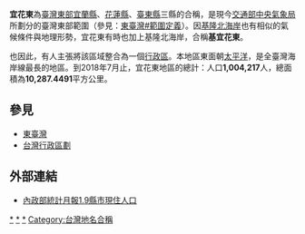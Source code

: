 '''宜花東'''為[[臺灣|臺灣]][[東台灣|東部]][[宜蘭縣|宜蘭縣]]、[[花蓮縣|花蓮縣]]、[[臺東縣|臺東縣]]三縣的合稱，是現今[[交通部中央氣象局|交通部中央氣象局]]所劃分的臺灣東部範圍（參見：[[東臺灣#範圍定義|東臺灣#範圍定義]]）。因[[基隆北海岸|基隆北海岸]]也有相似的氣候條件與地理形勢，宜花東有時也加上基隆北海岸，合稱'''基宜花東'''。

也因此，有人主張將該區域整合為一個[[宜花東州|行政區]]。本地區東面朝[[太平洋|太平洋]]，是全臺灣海岸線最長的地區。到2018年7月止，宜花東地區的總計：人口'''1,004,217'''人，總面積為'''10,287.4491'''平方公里。

== 參見 == 
*[[東臺灣|東臺灣]]
*[[台灣行政區劃|台灣行政區劃]]

== 外部連結 ==
*[https://web.archive.org/web/20141026121339/http://sowf.moi.gov.tw/stat/month/list.htm 內政部統計月報1.9縣市現住人口]

{{臺灣小作品}}
{{中華民國自由地區地理區劃}}

[[Category:宜蘭縣地理|*]]
[[Category:花蓮縣地理|*]]
[[Category:台東縣地理|*]]
[[Category:台灣地名合稱|Category:台灣地名合稱]]